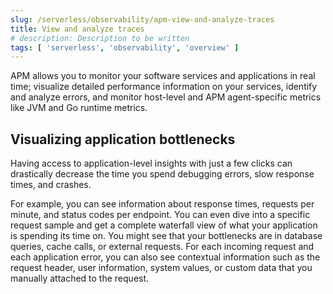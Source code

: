 ```yaml
---
slug: /serverless/observability/apm-view-and-analyze-traces
title: View and analyze traces
# description: Description to be written
tags: [ 'serverless', 'observability', 'overview' ]
---
```


<p><DocBadge template="technical preview" /></p>

APM allows you to monitor your software services and applications in real time;
visualize detailed performance information on your services,
identify and analyze errors,
and monitor host-level and APM agent-specific metrics like JVM and Go runtime metrics.

## Visualizing application bottlenecks

Having access to application-level insights with just a few clicks can drastically decrease the time you spend
debugging errors, slow response times, and crashes.

For example, you can see information about response times, requests per minute, and status codes per endpoint.
You can even dive into a specific request sample and get a complete waterfall view of what your application is spending its time on.
You might see that your bottlenecks are in database queries, cache calls, or external requests.
For each incoming request and each application error,
you can also see contextual information such as the request header, user information,
system values, or custom data that you manually attached to the request.

